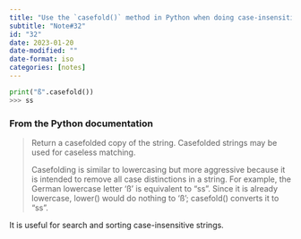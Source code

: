 ```yaml
---
title: "Use the `casefold()` method in Python when doing case-insensitive stuff"
subtitle: "Note#32"
id: "32"
date: 2023-01-20
date-modified: ""
date-format: iso
categories: [notes]
---
```

```python
print("ß".casefold())
>>> ss
```

### From the Python documentation

> Return a casefolded copy of the string. Casefolded strings may be used for caseless matching.
> 
> Casefolding is similar to lowercasing but more aggressive because it is intended to remove all case distinctions in a string. For example, the German lowercase letter 'ß' is equivalent to "ss". Since it is already lowercase, lower() would do nothing to 'ß'; casefold() converts it to "ss".

It is useful for search and sorting case-insensitive strings.
